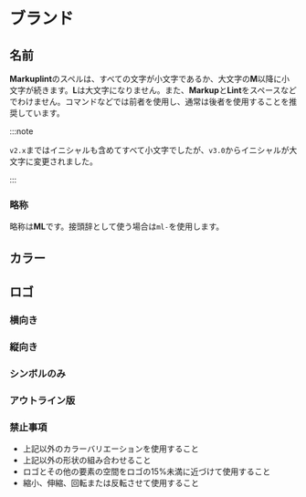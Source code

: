 
# ブランド

## 名前

**Markuplint**のスペルは、すべての文字が小文字であるか、大文字の**M**以降に小文字が続きます。**L**は大文字になりません。また、**Markup**と**Lint**をスペースなどでわけません。コマンドなどでは前者を使用し、通常は後者を使用することを推奨しています。

:::note

`v2.x`まではイニシャルも含めてすべて小文字でしたが、`v3.0`からイニシャルが大文字に変更されました。

:::

### 略称

略称は**ML**です。接頭辞として使う場合は`ml-`を使用します。

## カラー

<Grid>
  <Color name="ML Blue" r={21} g={114} b={235} />
  <Color name="ML Ink" r={51} g={51} b={51} />
</Grid>

## ロゴ

### 横向き

<Grid vertical>
  <LogoContainer src="/img/logo-horizontal.svg" caption="通常版（シンボル + ロゴタイプ）" mode="light" />
  <LogoContainer src="/img/logo-horizontal.svg#d" caption="通常版（シンボル + ロゴタイプ） / ダークモード" mode="dark" />
  <LogoContainer src="/img/logo-horizontal.svg#sl" caption="モノクロ版（シンボル + ロゴタイプ）" mode="light" />
  <LogoContainer src="/img/logo-horizontal.svg#sd" caption="モノクロ版（シンボル + ロゴタイプ） / ダークモード" mode="dark" />
</Grid>

### 縦向き

<Grid colWidth="20em">
  <LogoContainer src="/img/logo-vertical.svg" caption="通常版（シンボル + ロゴタイプ）" mode="light" />
  <LogoContainer src="/img/logo-vertical.svg#d" caption="通常版（シンボル + ロゴタイプ） / ダークモード" mode="dark" />
  <LogoContainer src="/img/logo-vertical.svg#sl" caption="モノクロ版（シンボル + ロゴタイプ）" mode="light" />
  <LogoContainer src="/img/logo-vertical.svg#sd" caption="モノクロ版（シンボル + ロゴタイプ） / ダークモード" mode="dark" />
</Grid>

### シンボルのみ

<Grid colWidth="20em">
  <LogoContainer src="/img/logo-symbol.svg" caption="通常版（シンボルのみ）" mode="light" />
  <LogoContainer src="/img/logo-symbol.svg#d" caption="通常版（シンボルのみ） / ダークモード" mode="dark" />
  <LogoContainer src="/img/logo-symbol.svg#sl" caption="モノクロ版（シンボルのみ）" mode="light" />
  <LogoContainer src="/img/logo-symbol.svg#sd" caption="モノクロ版（シンボルのみ） / ダークモード" mode="dark" />
</Grid>

### アウトライン版

<Grid colWidth="15em">
  <LogoContainer src="/img/logo-outline-light.svg" caption="細線" mode="light" />
  <LogoContainer src="/img/logo-outline-medium.svg" caption="中太線" mode="light" />
  <LogoContainer src="/img/logo-outline-bold.svg" caption="太線" mode="light" />
</Grid>

### 禁止事項

- 上記以外のカラーバリエーションを使用すること
- 上記以外の形状の組み合わせること
- ロゴとその他の要素の空間をロゴの15%未満に近づけて使用すること
- 縮小、伸縮、回転または反転させて使用すること
